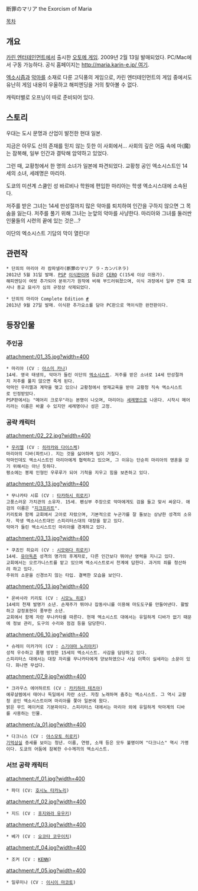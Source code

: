 断罪のマリア the Exorcism of Maria

[[목차]]
== 개요 ==
[[카린 엔터테인먼트]]에서 출시한 [[오토메 게임]]. 2009년 2월 13일 발매되었다.
PC/Mac에서 구동 가능하다. 공식 홈페이지는 [[http://maria.karin-e.jp/ 여기]].

[[엑소시즘]]과 [[악마]]를 소재로 다룬 고딕풍의 게임으로, 카린 엔터테인먼트의 게임 중에서도 유난히 게임 내용이 우울하고 해피엔딩을 거의 찾아볼 수 없다.

캐릭터별로 오프닝이 따로 준비되어 있다.

== 스토리 ==
우대는 도시 문명과 산업이 발전한 현대 일본.

지금은 아무도 신의 존재를 믿지 않는 듯한 이 사회에서… 사회의 깊은 어둠 속에 마(魔)는 잠복해, 일부 인간과 결탁해 암약하고 있었다.

그런 때, 교황청에서 한 명의 소녀가 일본에 파견되었다.
교황청 공인 엑소시스트인 14세의 소녀, 세례명은 마리아.

도쿄의 미션계 스쿨인 성 바르비나 학원에 편입한 마리아는 학생 엑소시스대에 소속된다.

저주를 받은 그녀는 14세 만성절까지 많은 악마를 퇴치하여 인간을 구하지 않으면 그 목숨을 잃는다. 저주를 풀기 위해 그녀는 눈앞의 악마를 사냥한다.
마리아와 그녀를 둘러싼 인물들의 시련의 끝에 있는 것은…?

이단의 엑소시스트 기담의 막이 열린다!

== 관련작 ==
 * 단죄의 마리아 라 캄파넬라(断罪のマリア ラ・カンパネラ)
 2012년 5월 31일 발매. [[PSP]] [[이식]]판이며 등급은 [[CERO]] C(15세 이상 이용가).
 해피엔딩이 여럿 추가되어 분위기가 원작에 비해 부드러워졌으며, 이식 과정에서 일부 잔혹 묘사나 종교 묘사가 심의 규정상 삭제되었다.

 * 단죄의 마리아 Complete Edition [http://maria.karin-e.jp/dc/ #]
 2013년 9월 27일 발매. 이식판 추가요소를 담아 PC판으로 역이식한 완전판이다.

== 등장인물 ==
=== 주인공 ===
attachment:/01_35.jpg?width=400
 * 마리아 (CV : [[아스미 카나]])
 14세. 영국 태생의, 악마가 들린 이단의 [[엑소시스트]]. 저주를 받은 소녀로 14세 만성절까지 저주를 풀지 않으면 죽게 된다.
 악마인 우리엘과 계약을 맺고 있으나 교황청에서 영재교육을 받아 교황청 직속 엑소시스트로 인정받았다.
 PSP판에서는 "메어리 크로우"라는 본명이 나오며, 마리아는 [[세례명]]으로 나온다. 시작시 메어리라는 이름은 바꿀 수 있지만 세례명이나 성은 고정.
=== 공략 캐릭터 ===
attachment:/02_22.jpg?width=400
 * [[우리엘]] (CV : [[히라카와 다이스케]])
 마리아의 디바(파트너). 지는 것을 싫어하며 입이 거칠다.
 악마인데도 엑소시스트인 마리아에게 협력하고 있으며, 그 이유는 단순히 마리아의 영혼을 갖기 위해서는 아닌 듯하다.
 평소에는 봉제 인형인 우루루가 되어 기척을 지우고 힘을 보존하고 있다.

attachment:/03_13.jpg?width=400
 * 무나카타 시류 (CV : [[타카하시 히로키]])
 고풍스러운 가치관의 소유자. 15세. 펜싱부 주장으로 악마에게도 검을 들고 맞서 싸운다. 애검의 이름은 "[[지크프리트]]".
 키리토와 함께 교회에서 고아로 자랐으며, 기본적으로 누군가를 잘 돌보는 상냥한 성격의 소유자. 학생 엑소시스트대인 스피리터스대의 대장을 맡고 있다.
 악마가 들린 엑소시스트인 마리아를 경계하고 있다.

attachment:/03_13.jpg?width=400
 * 쿠죠인 히요리 (CV : [[시모와다 히로키]])
 14세. [[유아독존]] 성격의 명가의 후계자로, 다른 인간보다 뛰어난 영력을 지니고 있다.
 교회에서는 오르가니스트를 맡고 있으며 엑소시스트로서 천계에 답한다. 과거의 죄를 청산하려 하고 있다.
 주위의 소문을 신경쓰지 않는 타입. 결벽한 모습을 보인다.

attachment:/05_13.jpg?width=400
 * 온바사라 키리토 (CV : [[시모노 히로]])
 14세의 천재 발명가 소년. 손재주가 뛰어나 잡동사니를 이용해 마도도구를 만들어낸다. 활발하고 감정표현이 풍부한 소년.
 교회에서 함께 자란 무나카타를 따른다. 현재 엑소시스트 대에서는 유일하게 디바가 없기 때문에 정보 관리, 도구의 수리와 점검 등을 담당한다.

attachment:/06_10.jpg?width=400
 * 슈레이 미카가미 (CV : [[스기야마 노리아키]])
 성적 우수하고 품행 방정한 15세의 엑소시스트. 사감을 담당하고 있다.
 스피리터스 대에서는 대장 자리를 무나카타에게 양보하였으나 사실 이쪽이 실세라는 소문이 있다. 화나면 무섭다.

attachment:/07_9.jpg?width=400
 * 크라우스 에어하르트 (CV : [[카키하라 테츠야]])
 예루살렘에서 태어나 독일에서 자란 소년. 자칭 노래하며 춤추는 엑소시스트. 그 역시 교황청 공인 엑소시스트이며 마리아를 쫓아 일본에 왔다.
 밝은 무드 메이커로 기분파이다. 스피리터스 대에서는 마리아 외에 유일하게 악마계의 디바를 사용하는 인물.

attachment:/a_01.jpg?width=400
 * 다크니스 (CV : [[야스모토 히로키]])
 [[기억상실]] 증세를 보이는 청년. 이름, 연령, 소재 등은 모두 불명이며 "다크니스" 역시 가명이다. 도쿄의 어둠에 잠복한 수수께끼의 엑소시스트.
=== 서브 공략 캐릭터 ===
attachment:/f_01.jpg?width=400
 * 파더 (CV: [[호시노 타카노리]])

attachment:/f_02.jpg?width=400
 * 지드 (CV : [[후지와라 유우키]])

attachment:/f_03.jpg?width=400
 * 베가 (CV : [[요코타 코우이치]]) 

attachment:/f_04.jpg?width=400
 * 조커 (CV : [[KENN]])

attachment:/f_05.jpg?width=400
 * 일루미나 (CV : [[이시이 마코토]]) 
